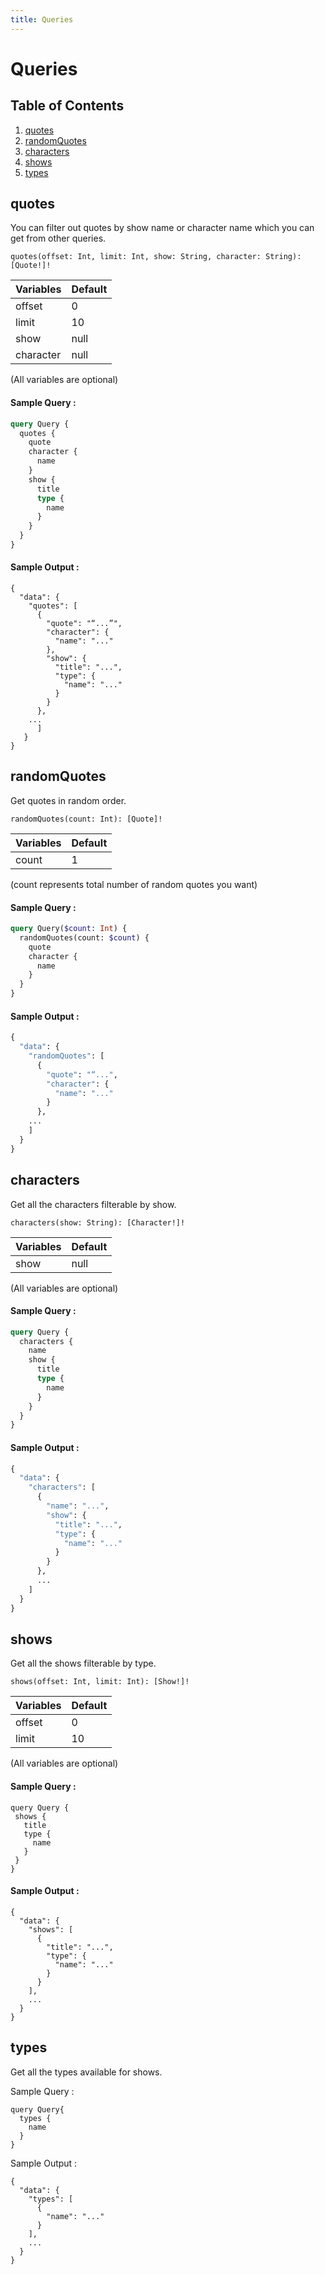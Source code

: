 ```yaml
---
title: Queries
---
```


# Queries

## Table of Contents

1. [quotes](#quotes)
2. [randomQuotes](#randomQuotes)
3. [characters](#characters)
4. [shows](#shows)
5. [types](#types)

<h2 id="quotes">quotes</h2>

You can filter out quotes by show name or character name which you can get from other
queries.

```
quotes(offset: Int, limit: Int, show: String, character: String): [Quote!]!
```

| Variables | Default |
| --------- | ------- |
| offset    | 0       |
| limit     | 10      |
| show      | null    |
| character | null    |

(All variables are optional)

#### Sample Query :

```graphql
query Query {
  quotes {
    quote
    character {
      name
    }
    show {
      title
      type {
        name
      }
    }
  }
}
```

#### Sample Output :

```
{
  "data": {
    "quotes": [
      {
        "quote": "“...”",
        "character": {
          "name": "..."
        },
        "show": {
          "title": "...",
          "type": {
            "name": "..."
          }
        }
      },
    ...
      ]
   }
}
```

<h2 id="randomQuotes">randomQuotes</h2>

Get quotes in random order.

```
randomQuotes(count: Int): [Quote]!
```

| Variables | Default |
| --------- | ------- |
| count     | 1       |

(count represents total number of random quotes you want)

#### Sample Query :

```graphql
query Query($count: Int) {
  randomQuotes(count: $count) {
    quote
    character {
      name
    }
  }
}
```

#### Sample Output :

```graphql
{
  "data": {
    "randomQuotes": [
      {
        "quote": "“...",
        "character": {
          "name": "..."
        }
      },
    ...
    ]
  }
}
```

<h2 id="characters">characters</h2>

Get all the characters filterable by show.

```
characters(show: String): [Character!]!
```

| Variables | Default |
| --------- | ------- |
| show      | null    |

(All variables are optional)

#### Sample Query :

```graphql
query Query {
  characters {
    name
    show {
      title
      type {
        name
      }
    }
  }
}
```

#### Sample Output :

```graphql
{
  "data": {
    "characters": [
      {
        "name": "...",
        "show": {
          "title": "...",
          "type": {
            "name": "..."
          }
        }
      },
      ...
    ]
  }
}
```

<h2 id="shows">shows</h2>

Get all the shows filterable by type.

```
shows(offset: Int, limit: Int): [Show!]!
```

| Variables | Default |
| --------- | ------- |
| offset    | 0       |
| limit     | 10      |

(All variables are optional)

#### Sample Query :

```
query Query {
 shows {
   title
   type {
     name
   }
 }
}
```

#### Sample Output :

```
{
  "data": {
    "shows": [
      {
        "title": "...",
        "type": {
          "name": "..."
        }
      }
    ],
    ...
  }
}
```

<h2 id="types">types</h2>

Get all the types available for shows.

Sample Query :

```
query Query{
  types {
    name
  }
}
```

Sample Output :

```
{
  "data": {
    "types": [
      {
        "name": "..."
      }
    ],
    ...
  }
}
```

